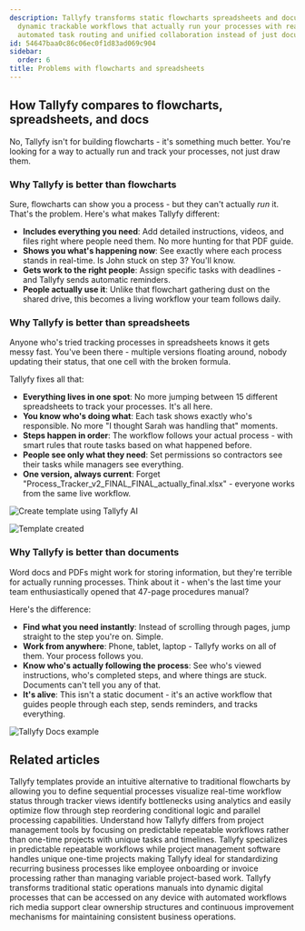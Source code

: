 ```yaml
---
description: Tallyfy transforms static flowcharts spreadsheets and documents into
  dynamic trackable workflows that actually run your processes with real-time visibility
  automated task routing and unified collaboration instead of just documenting procedures.
id: 54647baa0c86c06ec0f1d83ad069c904
sidebar:
  order: 6
title: Problems with flowcharts and spreadsheets
---
```


## How Tallyfy compares to flowcharts, spreadsheets, and docs

No, Tallyfy isn't for building flowcharts - it's something much better. You're looking for a way to actually run and track your processes, not just draw them.

### Why Tallyfy is better than flowcharts

Sure, flowcharts can show you a process - but they can't actually *run* it. That's the problem. Here's what makes Tallyfy different:

*   **Includes everything you need**: Add detailed instructions, videos, and files right where people need them. No more hunting for that PDF guide.
*   **Shows you what's happening now**: See exactly where each process stands in real-time. Is John stuck on step 3? You'll know.
*   **Gets work to the right people**: Assign specific tasks with deadlines - and Tallyfy sends automatic reminders.
*   **People actually use it**: Unlike that flowchart gathering dust on the shared drive, this becomes a living workflow your team follows daily.

<lite-vimeo videoid="338954164"></lite-vimeo>

### Why Tallyfy is better than spreadsheets

Anyone who's tried tracking processes in spreadsheets knows it gets messy fast. You've been there - multiple versions floating around, nobody updating their status, that one cell with the broken formula.

Tallyfy fixes all that:

*   **Everything lives in one spot**: No more jumping between 15 different spreadsheets to track your processes. It's all here.
*   **You know who's doing what**: Each task shows exactly who's responsible. No more "I thought Sarah was handling that" moments.
*   **Steps happen in order**: The workflow follows your actual process - with smart rules that route tasks based on what happened before.
*   **People see only what they need**: Set permissions so contractors see their tasks while managers see everything.
*   **One version, always current**: Forget "Process_Tracker_v2_FINAL_FINAL_actually_final.xlsx" - everyone works from the same live workflow.

![Create template using Tallyfy AI](https://screenshots.tallyfy.com/tallyfy%2Fpro%2Fdesktop-light-create-client-onboarding-template-from-tallyfyAI.png)

![Template created](https://screenshots.tallyfy.com/tallyfy%2Fpro%2Fdesktop-light-click-create-template-by-tallyfyai.png)

### Why Tallyfy is better than documents

Word docs and PDFs might work for storing information, but they're terrible for actually running processes. Think about it - when's the last time your team enthusiastically opened that 47-page procedures manual?

Here's the difference:

*   **Find what you need instantly**: Instead of scrolling through pages, jump straight to the step you're on. Simple.
*   **Work from anywhere**: Phone, tablet, laptop - Tallyfy works on all of them. Your process follows you.
*   **Know who's actually following the process**: See who's viewed instructions, who's completed steps, and where things are stuck. Documents can't tell you any of that.
*   **It's alive**: This isn't a static document - it's an active workflow that guides people through each step, sends reminders, and tracks everything.

![Tallyfy Docs example](https://screenshots.tallyfy.com/file-glr8zwFK1D.gif)


## Related articles
<CardGrid>
<LinkTitleCard header="<b>Process Improvement > Understand process flow without flowcharts</b>" href="/products/pro/tutorials/how-to/process-improvement/understanding-process-flow-without-complex-flowcharts/" > Tallyfy templates provide an intuitive alternative to traditional flowcharts by allowing you to define sequential processes visualize real-time workflow status through tracker views identify bottlenecks using analytics and easily optimize flow through step reordering conditional logic and parallel processing capabilities. </LinkTitleCard>
<LinkTitleCard header="<b>Pro > Tallyfy vs. project management tools</b>" href="/products/pro/understanding-tallyfy-vs-project-management/" > Understand how Tallyfy differs from project management tools by focusing on predictable repeatable workflows rather than one-time projects with unique tasks and timelines. </LinkTitleCard>
<LinkTitleCard header="<b>Miscellaneous > Tallyfy vs. project management</b>" href="/products/pro/miscellaneous/understanding-tallyfy-vs-project-management/" > Tallyfy specializes in predictable repeatable workflows while project management software handles unique one-time projects making Tallyfy ideal for standardizing recurring business processes like employee onboarding or invoice processing rather than managing variable project-based work. </LinkTitleCard>
<LinkTitleCard header="<b>How To > Build an effective operations manual</b>" href="/products/pro/tutorials/how-to/build-effective-operations-manual/" > Tallyfy transforms traditional static operations manuals into dynamic digital processes that can be accessed on any device with automated workflows rich media support clear ownership structures and continuous improvement mechanisms for maintaining consistent business operations. </LinkTitleCard>
</CardGrid>